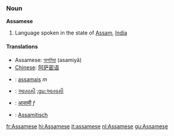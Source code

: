===Noun===
'''Assamese'''

#Language spoken in the state of [[Assam]], [[India]]

====Translations====
*Assamese: [[অসমিয়া]] (asamiyā)
*[[Chinese]]: [[阿萨密语]]
*{{fr}}: [[assamais]] ''m''
*{{gu}}: [[આસામી]] [[:gu:આસામી]]
*{{hi}}: [[आसामी]] ''f''
*{{nl}}: [[Assamitisch]] {{n}}

[[fr:Assamese]]
[[hi:Assamese]]
[[it:assamese]]
[[nl:Assamese]]
[[gu:Assamese]]